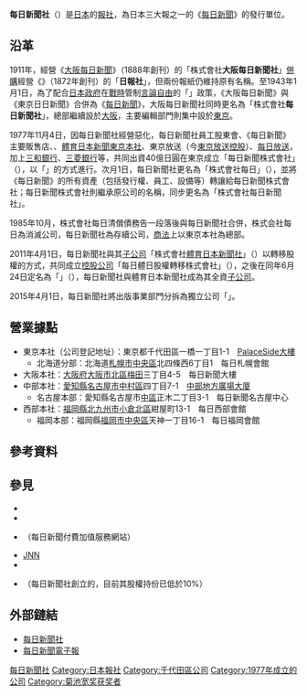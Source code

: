 {{Infobox company
| name                = 株式會社每日新聞社
| name_en             = The Mainichi Newspapers Co., Ltd.
| native_name         = {{lang|ja|株式会社毎日新聞社（かぶしきかいしゃ まいにちしんぶんしゃ）}}
| logo                = [[File:The_Mainichi_Newspapers_Company_logo.svg|250px]]
| logo_size           = 250px
| logo_alt            = 每日新聞社標誌
| logo_caption        = <!--略-->
| image               = [[File:Palaceside_Building_(2018-05-04)_07.jpg|250px]]]]
| image_size          = 250px
| image_alt           = 
| image_caption       = 每日新聞社總部所在地：PalaceSide大樓
| type                = [[株式會社|株式會社]]
| traded_as           = [[私人公司|未上市]]
| ISIN = 
| local_code_name = JP
| local_code = 2010001029969
| fate                = 
| predecessor         = 
| successor           = 
| foundation          = 1918年12月21日（原公司法人）<br/>1977年11月4日（現公司法人）
| defunct             = 
| location            = [[日本|日本]] 〒100-8051<br/>[[東京都|東京都]][[千代田區|千代田區]][[一橋|一橋]]一丁目1番1號<br/>[[PalaceSide大樓|PalaceSide大樓]]
| area_served         = 
| founder             = 
| key_people          = [[代表取締役|代表取締役]][[社長|社長]]：{{link-ja|朝比奈豐|朝比奈豊}}
| products            = 
| services            = 
| revenue             = 
| operating_income    =
| net_income          = 
| aum                 = <!-- Only used with financial services companies -->
| assets              = 
| equity              = 
| owner               = 
| num_employees       = 
| parent              = {{link-ja|每日新聞集團控股|毎日新聞グループホールディングス|株式會社每日新聞集團控股}}
| divisions           = 
| subsid              = 
| homepage            = {{url|www.mainichi.co.jp}}
| zip_code            = 
| telephone_no        = 
| slogan              = 
| capital             = 41億5,000萬[[日圓|日圓]]
| market_value        = 
| P/E ratio           = 
| earnings per share  = 
| Net asset value     = 
| accounting_period   = 3月31日
| major_shareholder   = 
| footnotes           = 
}}

'''每日新聞社'''（{{jpn|j=毎日新聞社|hg=まいにちしんぶんしゃ|rm=Mainichi shinbunsha|f=y}}）是[[日本|日本]]的[[報社|報社]]，為日本三大報之一的《[[每日新聞|每日新聞]]》的發行單位。

== 沿革 ==
1911年，經營《[[大阪每日新聞|大阪每日新聞]]》（1888年創刊）的「株式會社'''大阪每日新聞社'''」[[併購|併購]]經營《{{link-ja|東京日日新聞|東京日日新聞}}》（1872年創刊）的「'''日報社'''」，但兩份報紙仍維持原有名稱。至1943年1月1日，為了配合[[日本政府|日本政府]]在[[太平洋戰爭|戰時]]管制[[言論自由|言論自由]]的「{{link-ja|新聞統制|新聞統制}}」政策，《大阪每日新聞》與《東京日日新聞》合併為《[[每日新聞|每日新聞]]》，大阪每日新聞社同時更名為「株式會社'''每日新聞社'''」，總部繼續設於[[大阪市|大阪]]，主要編輯部門則集中設於[[東京|東京]]。

1977年11月4日，因每日新聞社經營惡化，每日新聞社員工股東會、《每日新聞》主要販售店、{{link-ja|下野新聞|下野新聞|下野新聞社}}、[[體育日本|體育日本新聞東京本社]]、東京放送（今[[東京放送控股|東京放送控股]]）、[[每日放送|每日放送]]，加上[[三和銀行|三和銀行]]、[[三菱銀行|三菱銀行]]等{{link-ja|主要往來銀行|メインバンク制}}，共同出資40億日圓在東京成立「每日新聞株式會社」（{{lang|ja|毎日新聞株式会社}}），以「{{link-ja|新舊分離|新旧分離}}」的方式進行{{link-en|重整|Restructuring|企業重整}}。次月1日，每日新聞社更名為「株式會社每日」（{{lang|ja|株式会社毎日}}），並將《每日新聞》的所有資產（包括發行權、員工、設備等）轉讓給每日新聞株式會社；每日新聞株式會社則繼承原公司的名稱，同步更名為「株式會社每日新聞社」。

1985年10月，株式會社每日清償債務告一段落後與每日新聞社合併，株式会社每日為消滅公司，每日新聞社為存續公司，[[商法|商法]]上以東京本社為總部。

2011年4月1日，每日新聞社與其[[子公司|子公司]]「株式會社[[體育日本|體育日本新聞社]]」（{{lang|ja|株式会社スポーツニッポン新聞社}}）以轉移股權的方式，共同成立[[控股公司|控股公司]]「每日體日股權轉移株式會社」（{{lang|ja|毎日・スポニチ持株移行株式会社}}），之後在同年6月24日定名為「{{link-ja|每日新聞集團控股|毎日新聞グループホールディングス|株式會社每日新聞集團控股}}」（{{lang|ja|毎日新聞グループホールディングス}}），每日新聞社與體育日本新聞社成為其全資[[子公司|子公司]]。

2015年4月1日，每日新聞社將出版事業部門分拆為獨立公司「{{link-ja|每日新聞出版|毎日新聞出版|每日新聞出版株式會社}}」。

== 營業據點 ==
* 東京本社（公司登記地址）：東京都千代田區一橋一丁目1-1　[[PalaceSide大樓|PalaceSide大樓]]
**北海道分部：北海道[[札幌市|札幌市]][[中央區_(札幌市)|中央區]]北四條西6丁目1　每日札幌會館
* 大阪本社：[[大阪府|大阪府]][[大阪市|大阪市]][[北区_(大阪市)|北區]][[梅田|梅田]]三丁目4-5　每日新聞大樓
* 中部本社：[[愛知縣|愛知縣]][[名古屋市|名古屋市]][[中村區|中村區]]{{link-ja|名驛|名駅}}四丁目7-1　[[中部地方廣場大廈|中部地方廣場大廈]]
**名古屋本部：愛知縣名古屋市[[中區_(名古屋市)|中區]]正木二丁目3-1　每日新聞名古屋中心
* 西部本社：[[福岡縣|福岡縣]][[北九州市|北九州市]][[小倉北區|小倉北區]]紺屋町13-1　每日西部會館
**福岡本部：福岡縣[[福岡市|福岡市]][[中央區_(福岡市)|中央區]]天神一丁目16-1　每日福岡會館

== 參考資料 ==
{{reflist}}

== 參見 ==
* {{link-ja|全國性報紙|全国紙}}
* {{link-ja|每日新聞電子報|ニュースサイト「毎日新聞」}}
* {{link-ja|數位每日|デジタル毎日}}（每日新聞付費加值服務網站）
* [[日本新聞網_(TBS)|JNN]]
* {{link-ja|每日新聞集團控股|毎日新聞グループホールディングス}}
* {{link-ja|Mynavi|マイナビ}}（每日新聞社創立的{{link-en|網路公司|Dot-com company}}，目前其股權持份已低於10%）

== 外部鏈結 ==
* [https://www.mainichi.co.jp/ 每日新聞社] {{Wayback|url=https://www.mainichi.co.jp/ |date=20210328160303 }}{{ja}}
* [https://mainichi.jp/ 每日新聞電子報] {{Wayback|url=https://mainichi.jp/ |date=20210414224948 }}{{ja}}

{{DEFAULTSORT:Mainichi Shinbumsha}}
[[Category:每日新聞社|]]
[[Category:日本報社|Category:日本報社]]
[[Category:千代田區公司|Category:千代田區公司]]
[[Category:1977年成立的公司|Category:1977年成立的公司]]
[[Category:菊池宽奖获奖者|Category:菊池宽奖获奖者]]
